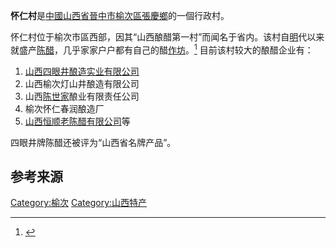 '''怀仁村'''是[[中國|中國]][[山西省|山西省]][[晉中市|晉中市]][[榆次區|榆次區]][[張慶鄉|張慶鄉]]的一個行政村。

怀仁村位于榆次市區西部，因其“山西酿醋第一村”而闻名于省内。该村自[[明|明]]代以来就盛产[[陈醋|陈醋]]，几乎家家户户都有自己的醋[[作坊|作坊]]。<ref>{{cite news| author =山西日报| url =http://news.daynews.com.cn/dsxw/1235801.html| title =闻醋识怀仁| publisher =山西新闻网| date =2011-08-14| deadurl =yes| archiveurl =https://web.archive.org/web/20131217081633/http://news.daynews.com.cn/dsxw/1235801.html| archivedate =2013-12-17}} </ref>
目前该村较大的酿醋企业有：
#[[山西四眼井酿造实业有限公司|山西四眼井酿造实业有限公司]]
#山西榆次灯山井酿造有限公司
#山西[[陈世家|陈世家]]酿业有限责任公司
#榆次怀仁春润酿造厂
#[[山西恒顺老陈醋有限公司|山西恒顺老陈醋有限公司]]等

四眼井牌陈醋还被评为“山西省名牌产品”。

== 参考来源 ==
<references/>

[[Category:榆次|Category:榆次]]
[[Category:山西特产|Category:山西特产]]